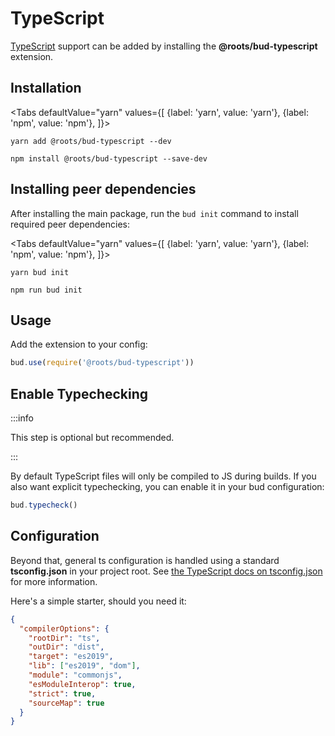 
# TypeScript

[TypeScript](https://typescript.org) support can be added by installing the **@roots/bud-typescript** extension.

## Installation

<Tabs
  defaultValue="yarn"
  values={[
    {label: 'yarn', value: 'yarn'},
    {label: 'npm', value: 'npm'},
  ]}>
  <TabItem value="yarn">

    yarn add @roots/bud-typescript --dev

  </TabItem>
  <TabItem value="npm">

    npm install @roots/bud-typescript --save-dev

  </TabItem>
</Tabs>

## Installing peer dependencies

After installing the main package, run the `bud init` command to install required peer dependencies:

<Tabs
  defaultValue="yarn"
  values={[
    {label: 'yarn', value: 'yarn'},
    {label: 'npm', value: 'npm'},
  ]}>
  <TabItem value="yarn">

    yarn bud init

  </TabItem>
  <TabItem value="npm">

    npm run bud init

  </TabItem>
</Tabs>

## Usage

Add the extension to your config:

```js
bud.use(require('@roots/bud-typescript'))
```

## Enable Typechecking

:::info

This step is optional but recommended.

:::

By default TypeScript files will only be compiled to JS during builds. 
If you also want explicit typechecking, you can enable it in your bud configuration:

```js
bud.typecheck()
```

## Configuration

Beyond that, general ts configuration is handled using a standard **tsconfig.json** in your project root. See [the TypeScript docs on tsconfig.json](https://www.typescriptlang.org/docs/handbook/tsconfig-json.html) for more information.

Here's a simple starter, should you need it:

```json
{
  "compilerOptions": {
    "rootDir": "ts",
    "outDir": "dist",
    "target": "es2019",
    "lib": ["es2019", "dom"],
    "module": "commonjs",
    "esModuleInterop": true,
    "strict": true,
    "sourceMap": true
  }
}
```
